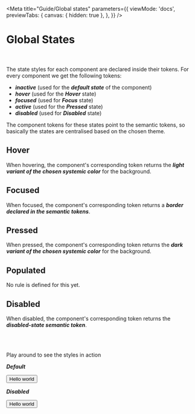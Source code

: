 
<Meta
  title="Guide/Global states"
  parameters={{
    viewMode: 'docs',
    previewTabs: {
      canvas: { hidden: true },
    },
  }}
/>

# Global States<br/><br/>

The state styles for each component are declared inside their tokens. For every component we get the following tokens:

- **_inactive_** (used for the **_default state_** of the component)
- **_hover_** (used for the **_Hover_** state)
- **_focused_** (used for **_Focus_** state)
- **_active_** (used for the **_Pressed_** state)
- **_disabled_** (used for **_Disabled_** state)

The component tokens for these states point to the semantic tokens, so basically the states are centralised based on the chosen theme.

## Hover

When hovering, the component's corresponding token returns the **_light variant of the chosen systemic color_** for the background.

## Focused

When focused, the component's corresponding token returns a **_border declared in the semantic tokens_**.

## Pressed

When pressed, the component's corresponding token returns the **_dark variant of the chosen systemic color_** for the background.

## Populated

No rule is defined for this yet.

## Disabled

When disabled, the component's corresponding token returns the **_disabled-state semantic token_**.

<br />
<br />

Play around to see the styles in action

**_Default_**

<ThemeWrapper>
  <Stack>
    <Button dataTestId={'size-lg'}>Hello world</Button>
    <TextField label={'Label'} />
    <Filter
      defaultValue={{ value: 'ice cream', label: 'Ice cream' }}
      items={[
        { value: 'chocolate', label: 'Chocolate' },
        { value: 'banana', label: 'Banana' },
      ]}
      label={'Label'}
    />
  </Stack>
</ThemeWrapper>

**_Disabled_**

<ThemeWrapper>
  <Stack>
    <Button dataTestId={'size-lg'} isDisabled>
      Hello world
    </Button>
    <TextField label={'Label'} isDisabled />
    <Filter
      isDisabled
      defaultValue={{ value: 'ice cream', label: 'Ice cream' }}
      items={[
        { value: 'chocolate', label: 'Chocolate' },
        { value: 'banana', label: 'Banana' },
      ]}
      label={'Label'}
    />
  </Stack>
</ThemeWrapper>
